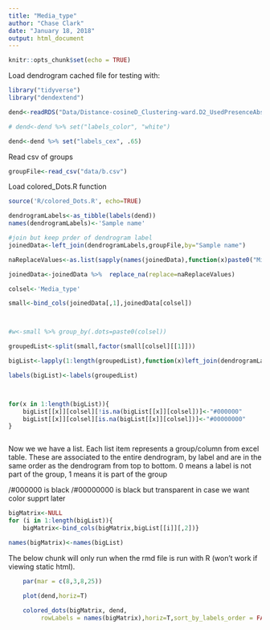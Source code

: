 ```yaml
---
title: "Media_type"
author: "Chase Clark"
date: "January 18, 2018"
output: html_document
---
```



```r
knitr::opts_chunk$set(echo = TRUE)
```


Load dendrogram cached file for testing with:
```r
library("tidyverse")
library("dendextend")

dend<-readRDS("Data/Distance-cosineD_Clustering-ward.D2_UsedPresenceAbsence_SNR-4_PercentPresence-70_LowCut-3000_HighCut-15000.rds")

# dend<-dend %>% set("labels_color", "white")

dend<-dend %>% set("labels_cex", .65)

```

Read csv of groups
```r
groupFile<-read_csv("data/b.csv")
```

Load colored_Dots.R function
```r
source('R/colored_Dots.R', echo=TRUE)
```



```r

dendrogramLabels<-as_tibble(labels(dend))
names(dendrogramLabels)<-'Sample name'

#join but keep prder of dendrogram label
joinedData<-left_join(dendrogramLabels,groupFile,by="Sample name")

naReplaceValues<-as.list(sapply(names(joinedData),function(x)paste0("Missing ",x)))

joinedData<-joinedData %>%  replace_na(replace=naReplaceValues)

colsel<-'Media_type'

small<-bind_cols(joinedData[,1],joinedData[colsel])



#w<-small %>% group_by(.dots=paste0(colsel))

groupedList<-split(small,factor(small[colsel][[1]]))

bigList<-lapply(1:length(groupedList),function(x)left_join(dendrogramLabels,groupedList[[x]],by='Sample name'))

labels(bigList)<-labels(groupedList)



for(x in 1:length(bigList)){
    bigList[[x]][colsel][!is.na(bigList[[x]][colsel])]<-"#000000"
    bigList[[x]][colsel][is.na(bigList[[x]][colsel])]<-"#00000000"
}



```





Now we we have a list. Each list item represents a group/column from excel table.
These are associated to the entire dendrogram, by label and are in the same order as the dendrogram from top to bottom.
0 means a label is not part of the group, 1 means it is part of the group


/#000000  is black
/#00000000 is black but transparent   in case we want color supprt later


```r
bigMatrix<-NULL
for (i in 1:length(bigList)){
    bigMatrix<-bind_cols(bigMatrix,bigList[[i]][,2])}

names(bigMatrix)<-names(bigList)

```



The below chunk will only run when the rmd file is run with R (won't work if viewing static html).








```r

    par(mar = c(8,3,8,25))

    plot(dend,horiz=T)
    
    colored_dots(bigMatrix, dend,
         rowLabels = names(bigMatrix),horiz=T,sort_by_labels_order = FALSE) 

    
    
  
  
```


